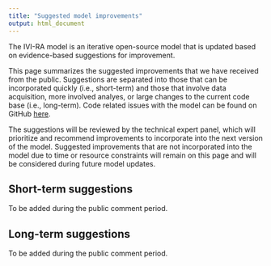```yaml
---
title: "Suggested model improvements"
output: html_document
---
```


The IVI-RA model is an iterative open-source model that is updated based on evidence-based suggestions for improvement. 

This page summarizes the suggested improvements that we have received from the public. Suggestions are separated into those that can be incorporated quickly (i.e., short-term) and those that involve data acquisition, more involved analyes, or large changes to the current code base (i.e., long-term). Code related issues with the model can be found on GitHub [here](https://github.com/InnovationValueInitiative/IVI-RA/issues).

The suggestions will be reviewed by the technical expert panel, which will prioritize and recommend improvements to incorporate into the next version of the model. Suggested improvements that are not incorporated into the model due to time or resource constraints will remain on this page and will be considered during future model updates. 

## Short-term suggestions
To be added during the public comment period.

## Long-term suggestions
To be added during the public comment period.